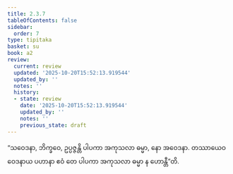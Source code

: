 ```yaml
---
title: 2.3.7
tableOfContents: false
sidebar:
  order: 7
type: tipitaka
basket: su
book: a2
review:
  current: review
  updated: '2025-10-20T15:52:13.919544'
  updated_by: ''
  notes: ''
  history:
  - state: review
    date: '2025-10-20T15:52:13.919544'
    updated_by: ''
    notes: ''
    previous_state: draft
---
```



<DynamicBreadcrumb />


<ReviewStatus review={frontmatter.review} showDetails={true} />

<HypothesisAnnotation frontmatter={frontmatter} />

<Division number="84" book="a2" e="ch" v="15" p="81">

<Paragraph number="165" book="a2">
“သဝေဒနာ, ဘိက္ခဝေ, ဥပ္ပဇ္ဇန္တိ ပါပကာ အကုသလာ ဓမ္မာ, နော အဝေဒနာ. တဿာယေဝ ဝေဒနာယ ပဟာနာ ဧဝံ တေ ပါပကာ အကုသလာ ဓမ္မာ န ဟောန္တီ”တိ.
</Paragraph>
</Division>